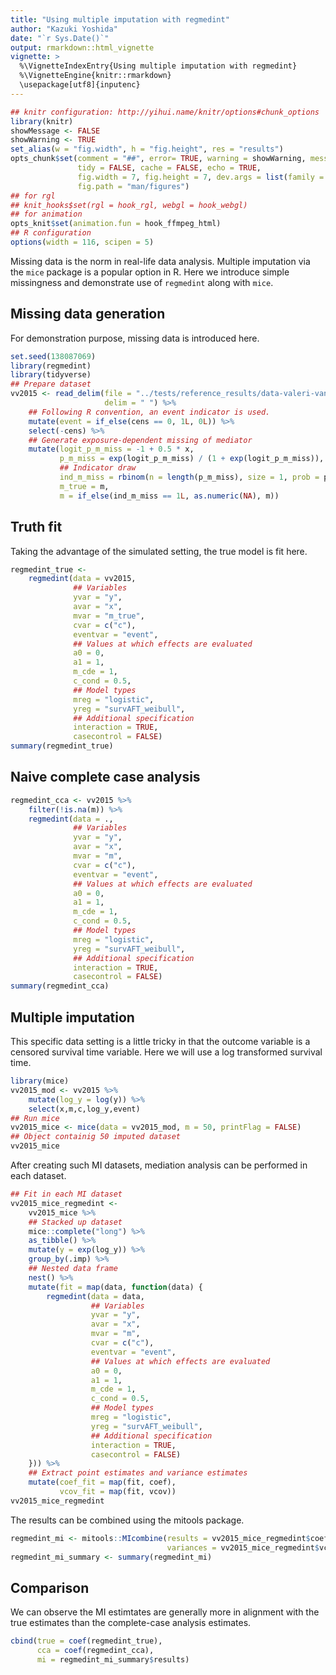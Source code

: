 ```yaml
---
title: "Using multiple imputation with regmedint"
author: "Kazuki Yoshida"
date: "`r Sys.Date()`"
output: rmarkdown::html_vignette
vignette: >
  %\VignetteIndexEntry{Using multiple imputation with regmedint}
  %\VignetteEngine{knitr::rmarkdown}
  \usepackage[utf8]{inputenc}
---
```


```r
## knitr configuration: http://yihui.name/knitr/options#chunk_options
library(knitr)
showMessage <- FALSE
showWarning <- TRUE
set_alias(w = "fig.width", h = "fig.height", res = "results")
opts_chunk$set(comment = "##", error= TRUE, warning = showWarning, message = showMessage,
               tidy = FALSE, cache = FALSE, echo = TRUE,
               fig.width = 7, fig.height = 7, dev.args = list(family = "sans"),
               fig.path = "man/figures")
## for rgl
## knit_hooks$set(rgl = hook_rgl, webgl = hook_webgl)
## for animation
opts_knit$set(animation.fun = hook_ffmpeg_html)
## R configuration
options(width = 116, scipen = 5)
```

Missing data is the norm in real-life data analysis. Multiple imputation via the `mice` package is a popular option in R. Here we introduce simple missingness and demonstrate use of `regmedint` along with `mice`.

## Missing data generation
For demonstration purpose, missing data is introduced here.

```r
set.seed(138087069)
library(regmedint)
library(tidyverse)
## Prepare dataset
vv2015 <- read_delim(file = "../tests/reference_results/data-valeri-vanderweele-2015.txt",
                     delim = " ") %>%
    ## Following R convention, an event indicator is used.
    mutate(event = if_else(cens == 0, 1L, 0L)) %>%
    select(-cens) %>%
    ## Generate exposure-dependent missing of mediator
    mutate(logit_p_m_miss = -1 + 0.5 * x,
           p_m_miss = exp(logit_p_m_miss) / (1 + exp(logit_p_m_miss)),
           ## Indicator draw
           ind_m_miss = rbinom(n = length(p_m_miss), size = 1, prob = p_m_miss),
           m_true = m,
           m = if_else(ind_m_miss == 1L, as.numeric(NA), m))
```

## Truth fit
Taking the advantage of the simulated setting, the true model is fit here.

```r
regmedint_true <-
    regmedint(data = vv2015,
              ## Variables
              yvar = "y",
              avar = "x",
              mvar = "m_true",
              cvar = c("c"),
              eventvar = "event",
              ## Values at which effects are evaluated
              a0 = 0,
              a1 = 1,
              m_cde = 1,
              c_cond = 0.5,
              ## Model types
              mreg = "logistic",
              yreg = "survAFT_weibull",
              ## Additional specification
              interaction = TRUE,
              casecontrol = FALSE)
summary(regmedint_true)
```

## Naive complete case analysis

```r
regmedint_cca <- vv2015 %>%
    filter(!is.na(m)) %>%
    regmedint(data = .,
              ## Variables
              yvar = "y",
              avar = "x",
              mvar = "m",
              cvar = c("c"),
              eventvar = "event",
              ## Values at which effects are evaluated
              a0 = 0,
              a1 = 1,
              m_cde = 1,
              c_cond = 0.5,
              ## Model types
              mreg = "logistic",
              yreg = "survAFT_weibull",
              ## Additional specification
              interaction = TRUE,
              casecontrol = FALSE)
summary(regmedint_cca)
```

## Multiple imputation

This specific data setting is a little tricky in that the outcome variable is a censored survival time variable. Here we will use a log transformed survival time.

```r
library(mice)
vv2015_mod <- vv2015 %>%
    mutate(log_y = log(y)) %>%
    select(x,m,c,log_y,event)
## Run mice
vv2015_mice <- mice(data = vv2015_mod, m = 50, printFlag = FALSE)
## Object containig 50 imputed dataset
vv2015_mice
```
After creating such MI datasets, mediation analysis can be performed in each dataset.

```r
## Fit in each MI dataset
vv2015_mice_regmedint <-
    vv2015_mice %>%
    ## Stacked up dataset
    mice::complete("long") %>%
    as_tibble() %>%
    mutate(y = exp(log_y)) %>%
    group_by(.imp) %>%
    ## Nested data frame
    nest() %>%
    mutate(fit = map(data, function(data) {
        regmedint(data = data,
                  ## Variables
                  yvar = "y",
                  avar = "x",
                  mvar = "m",
                  cvar = c("c"),
                  eventvar = "event",
                  ## Values at which effects are evaluated
                  a0 = 0,
                  a1 = 1,
                  m_cde = 1,
                  c_cond = 0.5,
                  ## Model types
                  mreg = "logistic",
                  yreg = "survAFT_weibull",
                  ## Additional specification
                  interaction = TRUE,
                  casecontrol = FALSE)
    })) %>%
    ## Extract point estimates and variance estimates
    mutate(coef_fit = map(fit, coef),
           vcov_fit = map(fit, vcov))
vv2015_mice_regmedint
```

The results can be combined using the mitools package.

```r
regmedint_mi <- mitools::MIcombine(results = vv2015_mice_regmedint$coef_fit,
                                   variances = vv2015_mice_regmedint$vcov_fit)
regmedint_mi_summary <- summary(regmedint_mi)
```

## Comparison

We can observe the MI estimtates are generally more in alignment with the true estimates than the complete-case analysis estimates.

```r
cbind(true = coef(regmedint_true),
      cca = coef(regmedint_cca),
      mi = regmedint_mi_summary$results)
```
